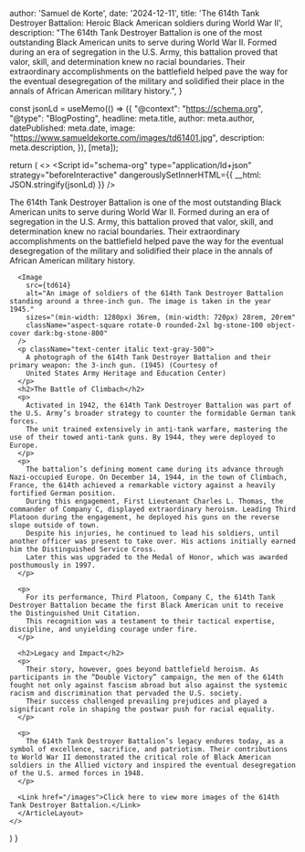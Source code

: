 
  author: 'Samuel de Korte',
  date: '2024-12-11',
  title: 'The 614th Tank Destroyer Battalion: Heroic Black American soldiers during World War II',
  description:
    "The 614th Tank Destroyer Battalion is one of the most outstanding Black American units to serve during World War II. Formed during an era of segregation in the U.S. Army, this battalion proved that valor, skill, and determination knew no racial boundaries. Their extraordinary accomplishments on the battlefield helped pave the way for the eventual desegregation of the military and solidified their place in the annals of African American military history.",
}

  const jsonLd = useMemo(() => ({
    "@context": "https://schema.org",
    "@type": "BlogPosting",
    headline: meta.title,
    author: meta.author,
    datePublished: meta.date,
    image: "https://www.samueldekorte.com/images/td61401.jpg",
    description: meta.description,
  }), [meta]);

  return (
    <>
      <Head>
        <title>{meta.title}</title>
        <meta name="description" content={meta.description} />
        <meta property="og:title" content={meta.title} />
        <meta property="og:description" content={meta.description} />
        <meta property="og:image" content="https://www.samueldekorte.com/images/td61401.jpg" />
        <meta property="og:url" content="https://www.samueldekorte.com/articles/the-614th-tank-destroyer-battalion" />
        <meta name="twitter:card" content="summary_large_image" />
      </Head>
      <Script
        id="schema-org"
        type="application/ld+json"
        strategy="beforeInteractive"
        dangerouslySetInnerHTML={{ __html: JSON.stringify(jsonLd) }}
      />
      <ArticleLayout meta={meta}>
      <p>
        The 614th Tank Destroyer Battalion is one of the most outstanding Black American units to serve during World War II. 
        Formed during an era of segregation in the U.S. Army, this battalion proved that valor, skill, and determination knew no racial boundaries. 
        Their extraordinary accomplishments on the battlefield helped pave the way for the eventual desegregation of the military and solidified their place in the annals of African American military history.
      </p>

      <Image
        src={td614}
        alt="An image of soldiers of the 614th Tank Destroyer Battalion standing around a three-inch gun. The image is taken in the year 1945."
        sizes="(min-width: 1280px) 36rem, (min-width: 720px) 28rem, 20rem"
        className="aspect-square rotate-0 rounded-2xl bg-stone-100 object-cover dark:bg-stone-800"
      />
      <p className="text-center italic text-gray-500">
        A photograph of the 614th Tank Destroyer Battalion and their primary weapon: the 3-inch gun. (1945) (Courtesy of
        United States Army Heritage and Education Center)
      </p>
      <h2>The Battle of Climbach</h2>
      <p>
        Activated in 1942, the 614th Tank Destroyer Battalion was part of the U.S. Army’s broader strategy to counter the formidable German tank forces. 
        The unit trained extensively in anti-tank warfare, mastering the use of their towed anti-tank guns. By 1944, they were deployed to Europe.
      </p>
      <p>
        The battalion’s defining moment came during its advance through Nazi-occupied Europe. On December 14, 1944, in the town of Climbach, France, the 614th achieved a remarkable victory against a heavily fortified German position. 
        During this engagement, First Lieutenant Charles L. Thomas, the commander of Company C, displayed extraordinary heroism. Leading Third Platoon during the engagement, he deployed his guns on the reverse slope outside of town. 
        Despite his injuries, he continued to lead his soldiers, until another officer was present to take over. His actions initially earned him the Distinguished Service Cross. 
        Later this was upgraded to the Medal of Honor, which was awarded posthumously in 1997.
      </p>

      <p>
        For its performance, Third Platoon, Company C, the 614th Tank Destroyer Battalion became the first Black American unit to receive the Distinguished Unit Citation. 
        This recognition was a testament to their tactical expertise, discipline, and unyielding courage under fire.
      </p>

      <h2>Legacy and Impact</h2>
      <p>
        Their story, however, goes beyond battlefield heroism. As participants in the “Double Victory” campaign, the men of the 614th fought not only against fascism abroad but also against the systemic racism and discrimination that pervaded the U.S. society. 
        Their success challenged prevailing prejudices and played a significant role in shaping the postwar push for racial equality.
      </p>

      <p>
        The 614th Tank Destroyer Battalion’s legacy endures today, as a symbol of excellence, sacrifice, and patriotism. Their contributions to World War II demonstrated the critical role of Black American soldiers in the Allied victory and inspired the eventual desegregation of the U.S. armed forces in 1948.
      </p>

      <Link href="/images">Click here to view more images of the 614th Tank Destroyer Battalion.</Link>
      </ArticleLayout>
    </>
  )
}